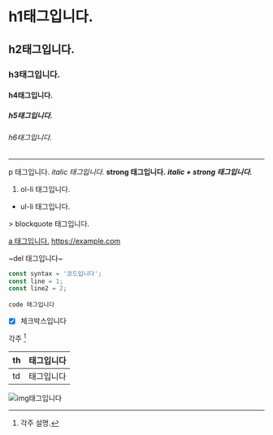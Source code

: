 # h1태그입니다.
## h2태그입니다.
### h3태그입니다.
#### h4태그입니다.
##### h5태그입니다.
###### h6태그입니다.
---
p 태그입니다.
*italic 태그입니다.*
**strong 태그입니다.**
***italic + strong 태그입니다.***
<ol>
	<li>ol-li 태그입니다.</li>
</ol>
<ul>
	<li>ul-li 태그입니다.</li>
</ul>
> blockquote 태그입니다.

[a 태그입니다.](https://example.com)
https://example.com

~del 태그입니다~

``` js {1,3} showLineNumbers
const syntax = '코드입니다';
const line = 1;
const line2 = 2;
```
`code 태그입니다`
* [x] 체크박스입니다

각주 [^1]

[^1]: 각주 설명.

| th | 태그입니다 |
| - | - |
| td | 태그입니다 |


![img태그입니다](/favicon.ico)